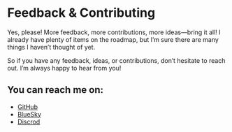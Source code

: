 # Feedback & Contributing
 
Yes, please! More feedback, more contributions, more ideas—bring it all!
I already have plenty of items on the roadmap, but I’m sure there are many things I haven’t thought of yet.

So if you have any feedback, ideas, or contributions, don’t hesitate to reach out. I’m always happy to hear from you!

## You can reach me on:

- [GitHub](https://github.com/httl-lang/HTTL)
- [BlueSky](https://bsky.app/profile/httl-lang.bsky.social)
- [Discrod](https://discord.gg/hC6BTWTJ)